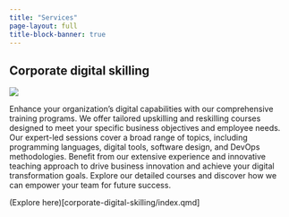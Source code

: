 ```yaml
---
title: "Services"
page-layout: full
title-block-banner: true
---
```


## Corporate digital skilling

![](corporate-digital-skilling/bubblesort.webp){fig-alt="Bubble sort abstract representation" fig-align="center"}

Enhance your organization's digital capabilities with our comprehensive training programs. We offer tailored upskilling and reskilling courses designed to meet your specific business objectives and employee needs. Our expert-led sessions cover a broad range of topics, including programming languages, digital tools, software design, and DevOps methodologies. Benefit from our extensive experience and innovative teaching approach to drive business innovation and achieve your digital transformation goals. Explore our detailed courses and discover how we can empower your team for future success.

(Explore here)[corporate-digital-skilling/index.qmd]

<div class="sharethis-inline-follow-buttons"></div>
